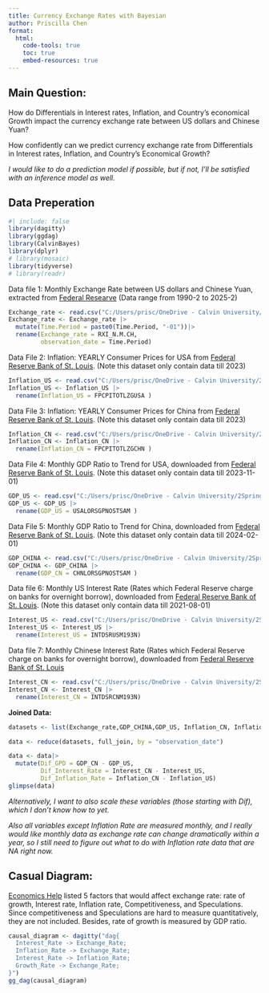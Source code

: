 ```yaml
---
title: Currency Exchange Rates with Bayesian
author: Priscilla Chen
format:
  html:
    code-tools: true
    toc: true
    embed-resources: true
---
```


## Main Question:

How do Differentials in Interest rates, Inflation, and Country's economical Growth impact the currency exchange rate between US dollars and Chinese Yuan?

How confidently can we predict currency exchange rate from Differentials in Interest rates, Inflation, and Country's Economical Growth?

*I would like to do a prediction model if possible, but if not, I'll be satisfied with an inference model as well.*

## Data Preperation

```r
#| include: false
library(dagitty)
library(ggdag)
library(CalvinBayes)
library(dplyr)
# library(mosaic)
library(tidyverse)
# library(readr)
```

Data file 1: Monthly Exchange Rate between US dollars and Chinese Yuan, extracted from [Federal Researve](https://www.federalreserve.gov/releases/h10/current/) (Data range from 1990-2 to 2025-2)

```r
Exchange_rate <- read.csv("C:/Users/prisc/OneDrive - Calvin University/2Spring/Stat343/Currency-Exchange-Rate-Project/datafiles/FRB_H10 (1).csv", skip = 5)
Exchange_rate <- Exchange_rate |>
  mutate(Time.Period = paste0(Time.Period, "-01"))|>
  rename(Exchange_rate = RXI_N.M.CH,
         observation_date = Time.Period)
```

Data File 2: Inflation: YEARLY Consumer Prices for USA from [Federal Reserve Bank of St. Louis](https://fred.stlouisfed.org/series/FPCPITOTLZGUSA). (Note this dataset only contain data till 2023)

```r
Inflation_US <- read.csv("C:/Users/prisc/OneDrive - Calvin University/2Spring/Stat343/Currency-Exchange-Rate-Project/datafiles/FPCPITOTLZGUSA.csv")
Inflation_US <- Inflation_US |>
  rename(Inflation_US = FPCPITOTLZGUSA )
```

Data File 3: Inflation: YEARLY Consumer Prices for China from [Federal Reserve Bank of St. Louis](https://fred.stlouisfed.org/series/FPCPITOTLZGCHN). (Note this dataset only contain data till 2023)

```r
Inflation_CN <- read.csv("C:/Users/prisc/OneDrive - Calvin University/2Spring/Stat343/Currency-Exchange-Rate-Project/datafiles/FPCPITOTLZGCHN.csv")
Inflation_CN <- Inflation_CN |>
  rename(Inflation_CN = FPCPITOTLZGCHN )
```

Data File 4: Monthly GDP Ratio to Trend for USA, downloaded from [Federal Reserve Bank of St. Louis](https://fred.stlouisfed.org/series/USALORSGPRTSTSAM). (Note this dataset only contain data till 2023-11-01)

```r
GDP_US <- read.csv("C:/Users/prisc/OneDrive - Calvin University/2Spring/Stat343/Currency-Exchange-Rate-Project/datafiles/USALORSGPNOSTSAM.csv")
GDP_US <- GDP_US |>
  rename(GDP_US = USALORSGPNOSTSAM )

```

Data File 5: Monthly GDP Ratio to Trend for China, downloaded from [Federal Reserve Bank of St. Louis](https://fred.stlouisfed.org/series/CHNLORSGPRTSTSAM). (Note this dataset only contain data till 2024-02-01)

```r
GDP_CHINA <- read.csv("C:/Users/prisc/OneDrive - Calvin University/2Spring/Stat343/Currency-Exchange-Rate-Project/datafiles/CHNLORSGPNOSTSAM.csv")
GDP_CHINA <- GDP_CHINA |>
  rename(GDP_CN = CHNLORSGPNOSTSAM )
```

Data file 6: Monthly US Interest Rate (Rates which Federal Reserve charge on banks for overnight borrow), downloaded from [Federal Reserve Bank of St. Louis](https://fred.stlouisfed.org/series/INTDSRUSM193N). (Note this dataset only contain data till 2021-08-01)

```r
Interest_US <- read.csv("C:/Users/prisc/OneDrive - Calvin University/2Spring/Stat343/Currency-Exchange-Rate-Project/datafiles/INTDSRUSM193N.csv")
Interest_US <- Interest_US |>
  rename(Interest_US = INTDSRUSM193N)
```

Data file 7: Monthly Chinese Interest Rate (Rates which Federal Reserve charge on banks for overnight borrow), downloaded from [Federal Reserve Bank of St. Louis](https://fred.stlouisfed.org/series/INTDSRCNM193N)

```r
Interest_CN <- read.csv("C:/Users/prisc/OneDrive - Calvin University/2Spring/Stat343/Currency-Exchange-Rate-Project/datafiles/INTDSRCNM193N.csv")
Interest_CN <- Interest_CN |>
  rename(Interest_CN = INTDSRCNM193N)
```

**Joined Data:**

```r
datasets <- list(Exchange_rate,GDP_CHINA,GDP_US, Inflation_CN, Inflation_US, Interest_CN, Interest_US)

data <- reduce(datasets, full_join, by = "observation_date")

data <- data|>
  mutate(Dif_GPD = GDP_CN - GDP_US,
         Dif_Interest_Rate = Interest_CN - Interest_US,
         Dif_Inflation_Rate = Inflation_CN - Inflation_US)
glimpse(data)
```

*Alternatively, I want to also scale these variables (those starting with Dif), which I don't know how to yet.*

*Also all variables except Inflation Rate are measured monthly, and I really would like  monthly data as exchange rate can change dramatically within a year, so I still need to figure out what to do with Inflation rate data that are NA right now. *


## Casual Diagram:

[Economics Help](https://www.economicshelp.org/macroeconomics/exchangerate/factors-influencing/) listed 5 factors that would affect exchange rate: rate of growth, Interest rate, Inflation rate, Competitiveness, and Speculations. Since competitiveness and Speculations are hard to measure quantitatively, they are not included. Besides, rate of growth is measured by GDP ratio.


```r
causal_diagram <- dagitty("dag{
  Interest_Rate -> Exchange_Rate;
  Inflation_Rate -> Exchange_Rate;
  Interest_Rate -> Inflation_Rate;
  Growth_Rate -> Exchange_Rate;
}")
gg_dag(causal_diagram)
```
